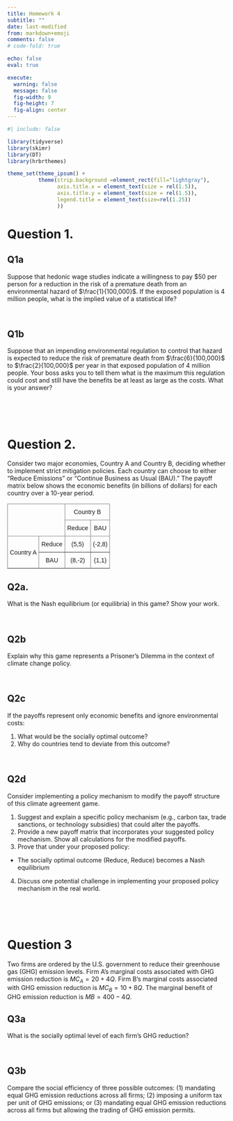 ```yaml
---
title: Homework 4
subtitle: ""
date: last-modified
from: markdown+emoji
comments: false
# code-fold: true

echo: false
eval: true

execute: 
  warning: false
  message: false
  fig-width: 9
  fig-height: 7
  fig-align: center
---
```

```r
#| include: false

library(tidyverse)
library(skimr)
library(DT)
library(hrbrthemes)

theme_set(theme_ipsum() +
          theme(strip.background =element_rect(fill="lightgray"),
                axis.title.x = element_text(size = rel(1.5)),
                axis.title.y = element_text(size = rel(1.5)),
                legend.title = element_text(size=rel(1.25))
                ))
```




# Question 1. 

## Q1a
Suppose that hedonic wage studies indicate a willingness to pay $50 per person for a reduction in the risk of a premature death from an environmental hazard of $\frac{1}{100,000}$. If the exposed population is 4 million people, what is the implied value of a statistical life?

<br>

## Q1b
Suppose that an impending environmental regulation to control that hazard is expected to reduce the risk of premature death from $\frac{6}{100,000}$ to $\frac{2}{100,000}$ per year in that exposed population of 4 million people. Your boss asks you to tell them what is the maximum this regulation could cost and still have the benefits be at least as large as the costs. What is your answer?


<br><br><br>

# Question 2.
Consider two major economies, Country A and Country B, deciding whether to implement strict mitigation policies. Each country can choose to either "Reduce Emissions" or "Continue Business as Usual (BAU)." The payoff matrix below shows the economic benefits (in billions of dollars) for each country over a 10-year period.

```{=html}
<style type="text/css">
.tg  {border-collapse:collapse;border-spacing:0;}
.tg td{border-color:black;border-style:solid;border-width:1px;font-family:Arial, sans-serif;font-size:14px;
  overflow:hidden;padding:10px 5px;word-break:normal;}
.tg th{border-color:black;border-style:solid;border-width:1px;font-family:Arial, sans-serif;font-size:14px;
  font-weight:normal;overflow:hidden;padding:10px 5px;word-break:normal;}
.tg .tg-9wq8{border-color:inherit;text-align:center;vertical-align:middle}
.tg .tg-c3ow{border-color:inherit;text-align:center;vertical-align:top}
</style>
<table class="tg"><thead>
  <tr>
    <th class="tg-c3ow" colspan="2" rowspan="2"></th>
    <th class="tg-c3ow" colspan="2">Country B</th>
  </tr>
  <tr>
    <th class="tg-c3ow">Reduce</th>
    <th class="tg-c3ow">BAU</th>
  </tr></thead>
<tbody>
  <tr>
    <td class="tg-9wq8" rowspan="2">Country A</td>
    <td class="tg-c3ow">Reduce</td>
    <td class="tg-c3ow"><span style="font-weight:400;font-style:normal;text-decoration:none">(5,5)</span></td>
    <td class="tg-c3ow"><span style="font-weight:400;font-style:normal;text-decoration:none">(-2,8)</span></td>
  </tr>
  <tr>
    <td class="tg-c3ow">BAU</td>
    <td class="tg-c3ow"><span style="font-weight:400;font-style:normal;text-decoration:none">(8,-2)</span></td>
    <td class="tg-c3ow"><span style="font-weight:400;font-style:normal;text-decoration:none">(1,1)</span></td>
  </tr>
</tbody>
</table>
```

## Q2a.
What is the Nash equilibrium (or equilibria) in this game? Show your work.

<br>

## Q2b
Explain why this game represents a Prisoner's Dilemma in the context of climate change policy.

<br>

## Q2c
If the payoffs represent only economic benefits and ignore environmental costs:

1. What would be the socially optimal outcome?
2. Why do countries tend to deviate from this outcome?

<br>

## Q2d
Consider implementing a policy mechanism to modify the payoff structure of this climate agreement game.

1. Suggest and explain a specific policy mechanism (e.g., carbon tax, trade sanctions, or technology subsidies) that could alter the payoffs.
2. Provide a new payoff matrix that incorporates your suggested policy mechanism. Show all calculations for the modified payoffs.
3. Prove that under your proposed policy:
  - The socially optimal outcome (Reduce, Reduce) becomes a Nash equilibrium
4. Discuss one potential challenge in implementing your proposed policy mechanism in the real world.


<br><br><br>

# Question 3

Two firms are ordered by the U.S. government to reduce their greenhouse gas (GHG) emission levels. Firm A’s marginal costs associated with GHG emission reduction is $MC_{A} = 20 + 4Q$. Firm B’s marginal costs associated with GHG emission reduction is $MC_{B} = 10 + 8Q$. The marginal benefit of GHG emission reduction is $MB = 400 - 4Q$.

## Q3a
What is the socially optimal level of each firm’s GHG reduction?

<br>

## Q3b
Compare the social efficiency of three possible outcomes: (1) mandating equal GHG emission reductions across all firms; (2) imposing a uniform tax per unit of GHG emissions; or (3) mandating equal GHG emission reductions across all firms but allowing the trading of GHG emission permits.

<br>


